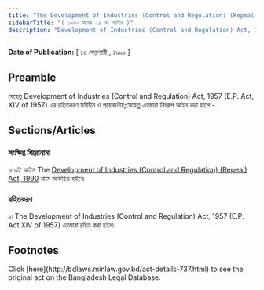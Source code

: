 ```yaml
---
title: "The Development of Industries (Control and Regulation) (Repeal) Act, 1990"
sidebarTitle: "( ১৯৯০ সনের ২৫ নং আইন )"
description: "Development of Industries (Control and Regulation) Act, 1957 এর রহিতকরণকল্পে প্রণীত আইন৷"
---
```


**Date of Publication:** [ ১৩ ফেব্রুয়ারী,, ১৯৯০ ]

## Preamble

যেহেতু Development of Industries (Control and Regulation) Act, 1957 (E.P. Act, XIV of 1957) এর রহিতকরণ সমীচীন ও প্রয়োজনীয়;সেহেতু এতদ্বারা নিম্নরূপ আইন করা হইল:-

## Sections/Articles

### সংক্ষিপ্ত শিরোনামা

১৷ এই আইন The [Development of Industries (Control and Regulation) (Repeal) Act, 1990](/act-737.html "Development of Industries (Control and Regulation) (Repeal) Act, 1990") নামে অভিহিত হইবে৷

### রহিতকরণ

২৷ The Development of Industries (Control and Regulation) Act, 1957 (E.P. Act XIV of 1957) এতদ্বারা রহিত করা হইল৷

## Footnotes

<Note>
  Click [here](http://bdlaws.minlaw.gov.bd/act-details-737.html) to see the original act on the Bangladesh Legal Database.
</Note>
